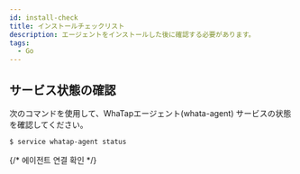```yaml
---
id: install-check
title: インストールチェックリスト
description: エージェントをインストールした後に確認する必要があります。
tags:
  - Go
---
```



## サービス状態の確認

次のコマンドを使用して、WhaTapエージェント(whata-agent) サービスの状態を確認してください。

```bash title='SH'
$ service whatap-agent status
```

{/* 에이전트 연결 확인 */}


<Checkagentconnection />  
